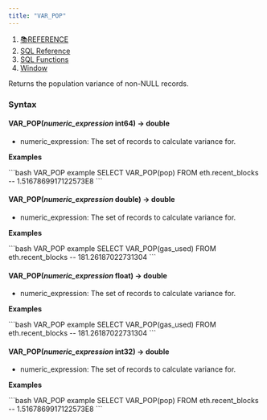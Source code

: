 ```yaml
---
title: "VAR_POP"
---
```


1. [📚REFERENCE](/reference)
2. [SQL Reference](/reference/sql-reference)
3. [SQL Functions](/reference/sql-reference/all-functions)
4. [Window](/reference/sql-reference/all-functions/window)

Returns the population variance of non-NULL records.

### Syntax

#### VAR\_POP(*numeric\_expression* int64) → double

* numeric\_expression: The set of records to calculate variance for.

**Examples**

<CodeGroup>
  ```bash VAR_POP example
  SELECT VAR_POP(pop) 
  FROM eth.recent_blocks
  -- 1.5167869917122573E8
  ```
</CodeGroup>

#### VAR\_POP(*numeric\_expression* double) → double

* numeric\_expression: The set of records to calculate variance for.

**Examples**

<CodeGroup>
  ```bash VAR_POP example
  SELECT VAR_POP(gas_used) 
  FROM eth.recent_blocks
  -- 181.26187022731304
  ```
</CodeGroup>

#### VAR\_POP(*numeric\_expression* float) → double

* numeric\_expression: The set of records to calculate variance for.

**Examples**

<CodeGroup>
  ```bash VAR_POP example
  SELECT VAR_POP(gas_used) 
  FROM eth.recent_blocks
  -- 181.26187022731304
  ```
</CodeGroup>

#### VAR\_POP(*numeric\_expression* int32) → double

* numeric\_expression: The set of records to calculate variance for.

**Examples**

<CodeGroup>
  ```bash VAR_POP example
  SELECT VAR_POP(pop) 
  FROM eth.recent_blocks
  -- 1.5167869917122573E8
  ```
</CodeGroup>
